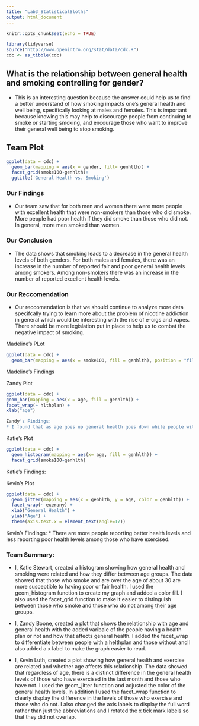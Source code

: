 ```yaml
---
title: "Lab3_StatisticalSloths"
output: html_document
---
```


```r
knitr::opts_chunk$set(echo = TRUE)
```
```r
library(tidyverse)
source("http://www.openintro.org/stat/data/cdc.R")
cdc <- as_tibble(cdc)
```


## What is the relationship between general health and smoking controlling for gender? 
* This is an interesting question because the answer could help us to find a better understand of how smoking impacts one's general health and well being, specifically looking at males and females. This is important because knowing this may help to discourage people from continuing to smoke or starting smoking, and encourage those who want to improve their general well being to stop smoking. 

## Team Plot 

```r
ggplot(data = cdc) +
  geom_bar(mapping = aes(x = gender, fill= genhlth)) +
  facet_grid(smoke100~genhlth)+
  ggtitle('General Health vs. Smoking')
```

### Our Findings

* Our team saw that for both men and women there were more people with excellent health that were non-smokers than those who did smoke. More people had poor health if they did smoke than those who did not. In general, more men smoked than women.

### Our Conclusion

* The data shows that smoking leads to a decrease in the general health levels of both genders. For both males and females, there was an increase in the number of reported fair and poor general health levels among smokers. Among non-smokers there was an increase in the number of reported excellent health levels. 

### Our Reccomendation 

* Our reccomendation is that we should continue to analyze more data specifcally trying to learn more about the problem of nicotine addiction in general which would be interesting with the rise of e-cigs and vapes. There should be more legislation put in place to help us to combat the negative impact of smoking.


Madeline's PLot

```r
ggplot(data = cdc) + 
  geom_bar(mapping = aes(x = smoke100, fill = genhlth), position = "fill")
```

Madeline's Findings



Zandy Plot 
```r
ggplot(data = cdc) +
geom_bar(mapping = aes(x = age, fill = genhlth)) +
facet_wrap(~ hlthplan) +
xlab("age")

Zandy's Findings:
* I found that as age goes up general health goes down while people with a healthplan overall, have better health than people who don't have a health plan. This plot confirms that as you get older, your health deteriorates and that people with a healthplan have better health overall than people without a health plan.
```

Katie's Plot 
```r
ggplot(data = cdc) +
  geom_histogram(mapping = aes(x= age, fill = genhlth)) +
  facet_grid(smoke100~genhlth)
```
Katie's Findings:

Kevin's Plot 
```r
ggplot(data = cdc) + 
  geom_jitter(mapping = aes(x = genhlth, y = age, color = genhlth)) + 
  facet_wrap(~ exerany) + 
  xlab("General Health") + 
  ylab("Age") + 
  theme(axis.text.x = element_text(angle=17))
```
Kevin's Findings: 
* There are more people reporting better health levels and less reporting poor health levels among those who have exercised.


### Team Summary:

* I, Katie Stewart, created a histogram showing how general health and smoking were related and how they differ between age groups. The data showed that those who smoke and are over the age of about 30 are more susceptible to having poor or fair health. I used the geom_histogram function to create my graph and added a color fill. I also used the facet_grid function to make it easier to distinguish between those who smoke and those who do not among their age groups. 

* I, Zandy Boone, created a plot that shows the relationship with age and general health with the added varibale of the people having a health plan or not and how that affects general health. I added the facet_wrap to differentiate between people with a helthplan and those without and I also added a x label to make the graph easier to read.

* I, Kevin Luth, created a plot showing how general health and exercise are related and whether age affects this relationship. The data showed that regardless of age, there is a distinct difference in the general health levels of those who have exercised in the last month and those who have not. I used the geom_jitter function and adjusted the color of the general health levels. In addition I used the facet_wrap function to clearly display the difference in the levels of those who exercise and those who do not. I also changed the axis labels to display the full word rather than just the abbreviations and I rotated the x tick mark labels so that they did not overlap.
